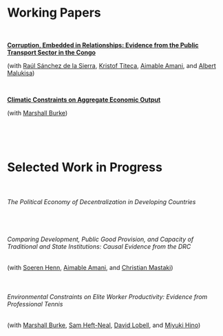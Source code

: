   &nbsp;

  &nbsp;

  &nbsp;


# Working Papers

  &nbsp;

  [**Corruption, Embedded in Relationships: Evidence from the Public Transport Sector in the Congo**](files/police2.pdf)
  
  (with [Raúl Sánchez de la Sierra](https://raulsanchezdelasierra.com), [Kristof Titeca](https://www.uantwerpen.be/en/staff/kristof-titeca/), [Aimable Amani](https://marakujakivuresearch.com), and  [Albert Malukisa](https://marakujakivuresearch.com))
  
  
  &nbsp; 
  
  [**Climatic Constraints on Aggregate Economic Output**](files/BurkeTanutama2019climatic.pdf)

  (with [Marshall Burke](https://web.stanford.edu/~mburke/))
 
  &nbsp; 

  &nbsp; 


# Selected Work in Progress

  &nbsp;


###### The Political Economy of Decentralization in Developing Countries

  &nbsp; 

  
###### Comparing Development, Public Good Provision, and Capacity of Traditional and State Institutions: Causal Evidence from the DRC

(with [Soeren Henn](http://soerenhenn.com), [Aimable Amani](https://marakujakivuresearch.com), and [Christian Mastaki](https://marakujakivuresearch.com))

  &nbsp; 
  

###### Environmental Constraints on Elite Worker Productivity: Evidence from Professional Tennis 

(with [Marshall Burke](https://web.stanford.edu/~mburke/), [Sam Heft-Neal](http://stanford.edu/~samhn/), [David Lobell](https://lobell-lab.stanford.edu/), and [Miyuki Hino](https://www.miyukihino.com/))

  &nbsp; 